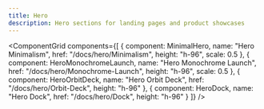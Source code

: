 ```yaml
---
title: Hero
description: Hero sections for landing pages and product showcases
---
```




<ComponentGrid 
  components={[
    {
      component: MinimalHero,
      name: "Hero Minimalism",
      href: "/docs/hero/Minimalism",
      height: "h-96",
      scale: 0.5
    },
    {
      component: HeroMonochromeLaunch,
      name: "Hero Monochrome Launch", 
      href: "/docs/hero/Monochrome-Launch",
      height: "h-96",
      scale: 0.5
    },
    {
      component: HeroOrbitDeck,
      name: "Hero Orbit Deck",
      href: "/docs/hero/Orbit-Deck", 
      height: "h-96"
    },
    {
      component: HeroDock,
      name: "Hero Dock",
      href: "/docs/hero/Dock",
      height: "h-96"
    }
  ]}
/>

